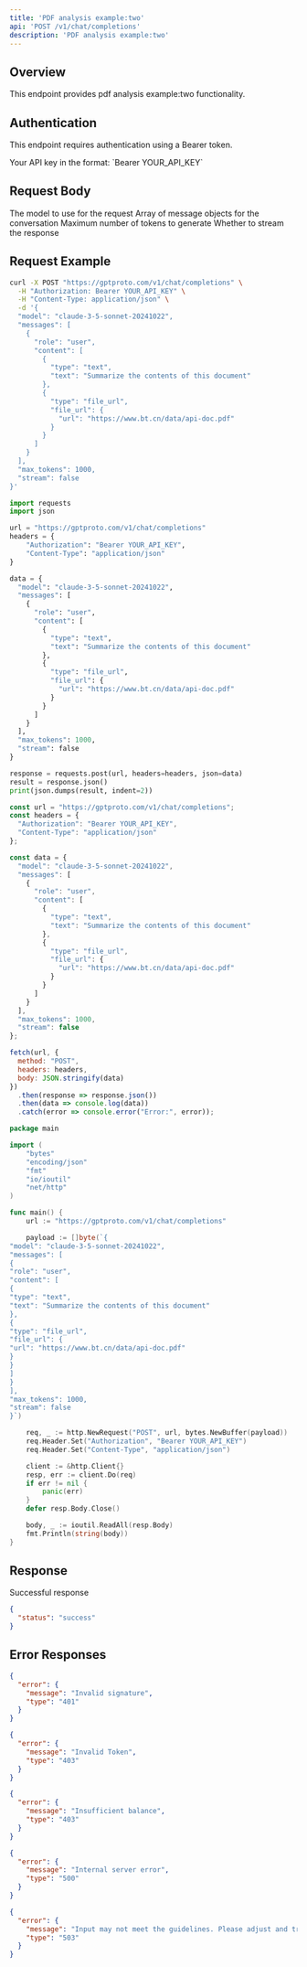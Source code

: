 ```yaml
---
title: 'PDF analysis example:two'
api: 'POST /v1/chat/completions'
description: 'PDF analysis example:two'
---
```


## Overview

This endpoint provides pdf analysis example:two functionality.

## Authentication

This endpoint requires authentication using a Bearer token.

<ParamField header="Authorization" type="string" required default="sk-***********">
  Your API key in the format: `Bearer YOUR_API_KEY`
</ParamField>

## Request Body

<ParamField body="model" type="string" required default="claude-3-5-sonnet-20241022">
  The model to use for the request
</ParamField>

<ParamField body="messages" type="array" required default="[{&quot;role&quot;: &quot;user&quot;, &quot;content&quot;: [{&quot;type&quot;: &quot;text&quot;, &quot;text&quot;: &quot;Summarize the contents of this document&quot;}, {&quot;type&quot;: &quot;file_url&quot;, &quot;file_url&quot;: {&quot;url&quot;: &quot;https://www.bt.cn/data/api-doc.pdf&quot;}}]}]">
  Array of message objects for the conversation
</ParamField>

<ParamField body="max_tokens" type="integer"  default="1000">
  Maximum number of tokens to generate
</ParamField>

<ParamField body="stream" type="boolean"  default="false">
  Whether to stream the response
</ParamField>

## Request Example

<CodeGroup>

```bash cURL
curl -X POST "https://gptproto.com/v1/chat/completions" \
  -H "Authorization: Bearer YOUR_API_KEY" \
  -H "Content-Type: application/json" \
  -d '{
  "model": "claude-3-5-sonnet-20241022",
  "messages": [
    {
      "role": "user",
      "content": [
        {
          "type": "text",
          "text": "Summarize the contents of this document"
        },
        {
          "type": "file_url",
          "file_url": {
            "url": "https://www.bt.cn/data/api-doc.pdf"
          }
        }
      ]
    }
  ],
  "max_tokens": 1000,
  "stream": false
}'
```

```python Python
import requests
import json

url = "https://gptproto.com/v1/chat/completions"
headers = {
    "Authorization": "Bearer YOUR_API_KEY",
    "Content-Type": "application/json"
}

data = {
  "model": "claude-3-5-sonnet-20241022",
  "messages": [
    {
      "role": "user",
      "content": [
        {
          "type": "text",
          "text": "Summarize the contents of this document"
        },
        {
          "type": "file_url",
          "file_url": {
            "url": "https://www.bt.cn/data/api-doc.pdf"
          }
        }
      ]
    }
  ],
  "max_tokens": 1000,
  "stream": false
}

response = requests.post(url, headers=headers, json=data)
result = response.json()
print(json.dumps(result, indent=2))
```

```javascript JavaScript
const url = "https://gptproto.com/v1/chat/completions";
const headers = {
  "Authorization": "Bearer YOUR_API_KEY",
  "Content-Type": "application/json"
};

const data = {
  "model": "claude-3-5-sonnet-20241022",
  "messages": [
    {
      "role": "user",
      "content": [
        {
          "type": "text",
          "text": "Summarize the contents of this document"
        },
        {
          "type": "file_url",
          "file_url": {
            "url": "https://www.bt.cn/data/api-doc.pdf"
          }
        }
      ]
    }
  ],
  "max_tokens": 1000,
  "stream": false
};

fetch(url, {
  method: "POST",
  headers: headers,
  body: JSON.stringify(data)
})
  .then(response => response.json())
  .then(data => console.log(data))
  .catch(error => console.error("Error:", error));
```

```go Go
package main

import (
    "bytes"
    "encoding/json"
    "fmt"
    "io/ioutil"
    "net/http"
)

func main() {
    url := "https://gptproto.com/v1/chat/completions"

    payload := []byte(`{
"model": "claude-3-5-sonnet-20241022",
"messages": [
{
"role": "user",
"content": [
{
"type": "text",
"text": "Summarize the contents of this document"
},
{
"type": "file_url",
"file_url": {
"url": "https://www.bt.cn/data/api-doc.pdf"
}
}
]
}
],
"max_tokens": 1000,
"stream": false
}`)

    req, _ := http.NewRequest("POST", url, bytes.NewBuffer(payload))
    req.Header.Set("Authorization", "Bearer YOUR_API_KEY")
    req.Header.Set("Content-Type", "application/json")

    client := &http.Client{}
    resp, err := client.Do(req)
    if err != nil {
        panic(err)
    }
    defer resp.Body.Close()

    body, _ := ioutil.ReadAll(resp.Body)
    fmt.Println(string(body))
}
```

</CodeGroup>

## Response

<ResponseField name="Success" type="200">
  Successful response

```json
{
  "status": "success"
}
```
</ResponseField>

## Error Responses

<ResponseExample>

```json 401 - Invalid signature
{
  "error": {
    "message": "Invalid signature",
    "type": "401"
  }
}
```

```json 403 - Invalid Token
{
  "error": {
    "message": "Invalid Token",
    "type": "403"
  }
}
```

```json 403 - Insufficient balance
{
  "error": {
    "message": "Insufficient balance",
    "type": "403"
  }
}
```

```json 500 - Internal server error
{
  "error": {
    "message": "Internal server error",
    "type": "500"
  }
}
```

```json 503 - Content policy violation
{
  "error": {
    "message": "Input may not meet the guidelines. Please adjust and try again.",
    "type": "503"
  }
}
```

</ResponseExample>

